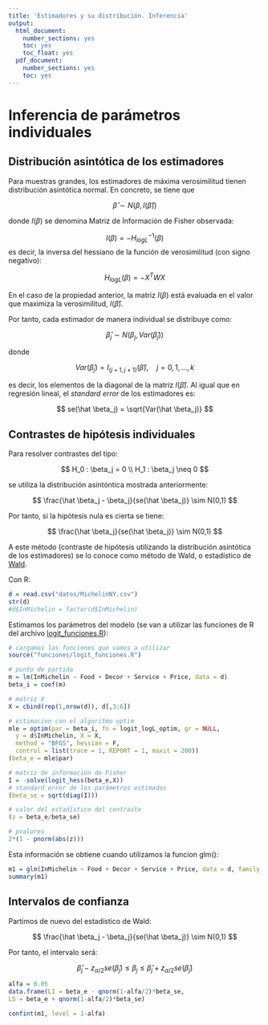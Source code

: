 ```yaml
---
title: 'Estimadores y su distribución. Inferencia'
output:
  html_document:
    number_sections: yes
    toc: yes
    toc_float: yes
  pdf_document:
    number_sections: yes
    toc: yes
---
```


# Inferencia de parámetros individuales

## Distribución asintótica de los estimadores

Para muestras grandes, los estimadores de máxima verosimilitud tienen distribución asintótica normal. En concreto, se tiene que

$$
\hat \beta \sim N(\beta, I(\hat \beta))
$$

donde $I(\beta)$ se denomina Matriz de Información de Fisher observada:

$$
I(\beta) = -H_{logL}^{-1}(\beta)
$$
es decir, la inversa del hessiano de la función de verosimilitud (con signo negativo):

$$
H_{logL}(\beta) = - X^T W X
$$

En el caso de la propiedad anterior, la matriz $I(\beta)$ está evaluada en el valor que maximiza la verosimilitud, $I(\hat \beta)$.

Por tanto, cada estimador de manera individual se distribuye como:

$$
\hat \beta_j \sim N(\beta_j, Var(\hat \beta_j))
$$

donde 

$$
Var(\hat \beta_j) = I_{(j+1,j+1)}(\hat \beta), \quad j = 0,1,\ldots,k
$$

es decir, los elementos de la diagonal de la matriz $I(\hat \beta)$. Al igual que en regresión lineal, el *standard error* de los estimadores es:

$$
se(\hat \beta_j) = \sqrt{Var(\hat \beta_j)}
$$

## Contrastes de hipótesis individuales

Para resolver contrastes del tipo:

$$
H_0 : \beta_j = 0 \\
H_1 : \beta_j \neq 0
$$

se utiliza la distribución asintóntica mostrada anteriormente:

$$
\frac{\hat \beta_j - \beta_j}{se(\hat \beta_j)} \sim N(0,1)
$$

Por tanto, si la hipótesis nula es cierta se tiene:

$$
\frac{\hat \beta_j}{se(\hat \beta_j)} \sim N(0,1)
$$

A este método (contraste de hipótesis utilizando la distribución asintótica de los estimadores) se lo conoce como método de Wald, o estadístico de [Wald](https://en.wikipedia.org/wiki/Abraham_Wald).

Con R:

```r
d = read.csv("datos/MichelinNY.csv")
str(d)
#d$InMichelin = factor(d$InMichelin)
```

Estimamos los parámetros del modelo (se van a utilizar las funciones de R del archivo [logit_funciones.R](logit_funciones.R)):

```r
# cargamos las funciones que vamos a utilizar
source("funciones/logit_funciones.R")

# punto de partida
m = lm(InMichelin ~ Food + Decor + Service + Price, data = d)
beta_i = coef(m)

# matriz X
X = cbind(rep(1,nrow(d)), d[,3:6])

# estimacion con el algoritmo optim
mle = optim(par = beta_i, fn = logit_logL_optim, gr = NULL,
  y = d$InMichelin, X = X, 
  method = "BFGS", hessian = F, 
  control = list(trace = 1, REPORT = 1, maxit = 200))
(beta_e = mle$par)
```

```r
# matriz de información de Fisher
I = -solve(logit_hess(beta_e,X))
# standard error de los parámetros estimados
(beta_se = sqrt(diag(I)))
```

```r
# valor del estadístico del contraste
(z = beta_e/beta_se)
```

```r
# pvalores
2*(1 - pnorm(abs(z)))
```

Esta información se obtiene cuando utilizamos la funcion glm():

```r
m1 = glm(InMichelin ~ Food + Decor + Service + Price, data = d, family = binomial)
summary(m1)
```

## Intervalos de confianza

Partimos de nuevo del estadístico de Wald:

$$
\frac{\hat \beta_j - \beta_j}{se(\hat \beta_j)} \sim N(0,1)
$$

Por tanto, el intervalo será:

$$
\hat \beta_j - z_{\alpha/2}se(\hat \beta_j) \leq \beta_j \leq \hat \beta_j + z_{\alpha/2}se(\hat \beta_j)
$$

```r
alfa = 0.05
data.frame(LI = beta_e - qnorm(1-alfa/2)*beta_se,
LS = beta_e + qnorm(1-alfa/2)*beta_se)
```

```r
confint(m1, level = 1-alfa)
```

